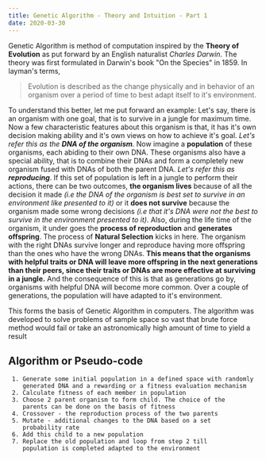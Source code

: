---
title: Genetic Algorithm - Theory and Intuition - Part 1 
date: 2020-03-30
---

Genetic Algorithm is method of computation inspired by the **Theory of Evolution** as put forward by an English naturalist *Charles Darwin*.
The theory was first formulated in Darwin's book "On the Species" in 1859. In layman's terms,

> Evolution is described as the change physically and in behavior of  an
> organism over a period of time to best adapt itself to it's
> environment.


To understand this better, let me put forward an example: 
Let's say, there is an organism with one goal, that is to survive in a jungle for maximum time.
Now a few characteristic features about this organism is that, it has it's own decision making ability and it's own views on how to achieve it's goal. *Let's refer this as the **DNA of the organism**.*
Now imagine a **population** of these organisms, each abiding to their own DNA. 
These organisms also have a special ability, that is to combine their DNAs and form a completely new organism fused with DNAs of both the parent DNA. *Let's refer this as **reproducing***.
If this set of population is left in a jungle to perform their actions, there can be two outcomes, **the organism lives** because of all the decision it made *(i.e the DNA of the organism is best set to survive in an environment like presented to it)* or it **does not survive** because the organism made some wrong decisions *(i.e that it's DNA were not the best to survive in the environment presented to it)*.
Also, during the life time of the organism, it under goes the **process of reproduction** and **generates offspring**. 
The process of **Natural Selection** kicks in here. The organism with the right DNAs survive longer and reproduce having more offspring than the ones who have the wrong DNAs. **This means that the organisms with helpful traits or DNA will leave more offspring in the next generations than their peers, since their traits or DNAs are more effective at surviving in a jungle.**
And the consequence of this is that as generations go by, organisms with helpful DNA will become more common. Over a couple of generations, the population will have adapted to it's environment. 


This forms the basis of Genetic Algorithm in computers. The algorithm was developed to solve problems of sample space so vast that brute force method would fail or take an astronomically high amount of time to yield a result

## Algorithm or Pseudo-code

     1. Generate some initial population in a defined space with randomly
        generated DNA and a rewarding or a fitness evaluation mechanism
     2. Calculate fitness of each member in population
     3. Choose 2 parent organism to form child. The choice of the 
        parents can be done on the basis of fitness
     4. Crossover - the reproduction process of the two parents
     5. Mutate - additional changes to the DNA based on a set 
        probability rate
     6. Add this child to a new population
     7. Replace the old population and loop from step 2 till 
        population is completed adapted to the environment	